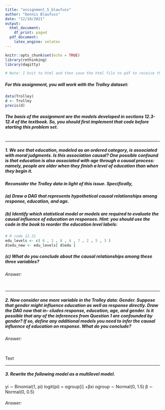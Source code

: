 ```yaml
---
title: "assignment_5_blaufuss"
author: "Dennis Blaufuss"
date: "12/10/2021"
output:
  html_document:
    df_print: paged
  pdf_document:
    latex_engine: xelatex
---
```


```r
knitr::opts_chunk$set(echo = TRUE)
library(rethinking)
library(dagitty)

# Note: I knit to html and then save the html file to pdf to receive the submitted result. Thus this Markdown isn't optimized for knitting to pdf. I choose this workaround since I encountered a lot of weird issues with knitting the pdf in the first place (I guess M1 related as usual :D)
```

##### For this assignment, you will work with the Trolley dataset:

```r
data(Trolley)
d <- Trolley
precis(d)
```

##### The basis of the assignment are the models developed in sections 12.3-12.4 of the textbook. So, you should first implement that code before starting this problem set.

```r

```

***

##### 1. We see that education, modeled as an ordered category, is associated with moral judgments. Is this association causal? One possible confound is that education is also associated with age through a causal process: namely, people are older when they finish a level of education than when they begin it.
##### Reconsider the Trolley data in light of this issue. Specifically,
##### (a) Draw a DAG that represents hypothetical causal relationships among response, education, and age.
##### (b) Identify which statistical model or models are required to evaluate the causal influence of education on responses. Hint: you should use the code in the book to reorder the education level labels:
```r
# R code 12.31
edu_levels <- c( 6 , 1 , 8 , 4 , 7 , 2 , 5 , 3 )
d$edu_new <- edu_levels[ d$edu ]
```
##### (c) What do you conclude about the causal relationships among these three variables?

###### Answer:

```r

```

***

##### 2. Now consider one more variable in the Trolley data: Gender. Suppose that gender might influence education as well as response directly. Draw the DAG now that in- cludes response, education, age, and gender. Is it possible that any of the inferences from Question 1 are confounded by gender? If so, define any additional models you need to infer the causal influence of education on response. What do you conclude?

###### Answer:

```r

```

Text

***

##### 3. Rewrite the following model as a multilevel model.
yi ∼ Binomial(1, pi) 
logit(pi) = αgroup[i] +βxi
αgroup ∼ Normal(0, 1.5) 
β ∼ Normal(0, 0.5)

###### Answer:
